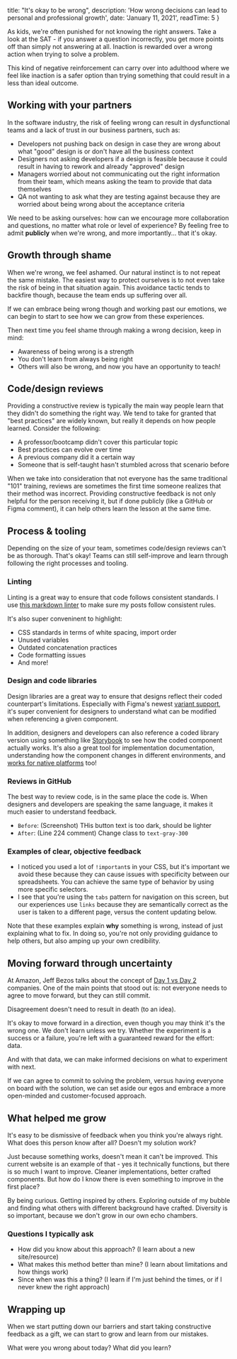 
  title: "It's okay to be wrong",
  description:
    'How wrong decisions can lead to personal and professional growth',
  date: 'January 11, 2021',
  readTime: 5
}


As kids, we're often punished for not knowing the right answers. Take a look at the SAT - if you answer a question incorrectly, you get more points off than simply not answering at all. Inaction is rewarded over a wrong action when trying to solve a problem.

This kind of negative reinforcement can carry over into adulthood where we feel like inaction is a safer option than trying something that could result in a less than ideal outcome.

## Working with your partners

In the software industry, the risk of feeling wrong can result in dysfunctional teams and a lack of trust in our business partners, such as:

- Developers not pushing back on design in case they are wrong about what "good" design is or don't have all the business context
- Designers not asking developers if a design is feasible because it could result in having to rework and already "approved" design
- Managers worried about not communicating out the right information from their team, which means asking the team to provide that data themselves
- QA not wanting to ask what they are testing against because they are worried about being wrong about the acceptance criteria

We need to be asking ourselves: how can we encourage more collaboration and questions, no matter what role or level of experience? By feeling free to admit **publicly** when we're wrong, and more importantly... that it's okay.

## Growth through shame

When we're wrong, we feel ashamed. Our natural instinct is to not repeat the same mistake. The easiest way to protect ourselves is to not even take the risk of being in that situation again. This avoidance tactic tends to backfire though, because the team ends up suffering over all.

If we can embrace being wrong though and working past our emotions, we can begin to start to see how we can grow from these experiences.

Then next time you feel shame through making a wrong decision, keep in mind:

- Awareness of being wrong is a strength
- You don't learn from always being right
- Others will also be wrong, and now you have an opportunity to teach!

## Code/design reviews

Providing a constructive review is typically the main way people learn that they didn't do something the right way. We tend to take for granted that "best practices" are widely known, but really it depends on how people learned. Consider the following:

- A professor/bootcamp didn't cover this particular topic
- Best practices can evolve over time
- A previous company did it a certain way
- Someone that is self-taught hasn't stumbled across that scenario before

When we take into consideration that not everyone has the same traditional "101" training, reviews are sometimes the first time someone realizes that their method was incorrect. Providing constructive feedback is not only helpful for the person receiving it, but if done publicly (like a GitHub or Figma comment), it can help others learn the lesson at the same time.

## Process & tooling

Depending on the size of your team, sometimes code/design reviews can't be as thorough. That's okay! Teams can still self-improve and learn through following the right processes and tooling.

### Linting

Linting is a great way to ensure that code follows consistent standards. I use [this markdown linter](https://github.com/DavidAnson/vscode-markdownlint) to make sure my posts follow consistent rules.

It's also super conveninent to highlight:

- CSS standards in terms of white spacing, import order
- Unused variables
- Outdated concatenation practices
- Code formatting issues
- And more!

### Design and code libraries

Design libraries are a great way to ensure that designs reflect their coded counterpart's limitations. Especially with Figma's newest [variant support](https://www.figma.com/best-practices/creating-and-organizing-variants/), it's super convenient for designers to understand what can be modified when referencing a given component.

In addition, designers and developers can also reference a coded library version using something like [Storybook](https://storybook.js.org/) to see how the coded component actually works. It's also a great tool for implementation documentation, understanding how the component changes in different environments, and [works for native platforms](https://medium.com/@vasikarla.raj/storybook-for-native-d772654c7133) too!

### Reviews in GitHub

The best way to review code, is in the same place the code is. When designers and developers are speaking the same language, it makes it much easier to understand feedback.

- `Before`: (Screenshot) THis button text is too dark, should be lighter
- `After`: (Line 224 comment) Change class to `text-gray-300`

### Examples of clear, objective feedback

- I noticed you used a lot of `!important`s in your CSS, but it's important we avoid these because they can cause issues with specificity between our spreadsheets. You can achieve the same type of behavior by using more specific selectors.
- I see that you're using the `tabs` pattern for navigation on this screen, but our experiences use `links` because they are semantically correct as the user is taken to a different page, versus the content updating below.

Note that these examples explain **why** something is wrong, instead of just explaining what to fix. In doing so, you're not only providing guidance to help others, but also amping up your own credibility.

## Moving forward through uncertainty

At Amazon, Jeff Bezos talks about the concept of [Day 1 vs Day 2](https://www.aboutamazon.com/news/company-news/2016-letter-to-shareholders) companies. One of the main points that stood out is: not everyone needs to agree to move forward, but they can still commit.

Disagreement doesn't need to result in death (to an idea).

It's okay to move forward in a direction, even though you may think it's the wrong one. We don't learn unless we try. Whether the experiment is a success or a failure, you're left with a guaranteed reward for the effort: data.

And with that data, we can make informed decisions on what to experiment with next.

If we can agree to commit to solving the problem, versus having everyone on board with the solution, we can set aside our egos and embrace a more open-minded and customer-focused approach.

## What helped me grow

It's easy to be dismissive of feedback when you think you're always right. What does this person know after all? Doesn't my solution work?

Just because something works, doesn't mean it can't be improved. This current website is an example of that - yes it technically functions, but there is so much I want to improve. Cleaner implementations, better crafted components. But how do I know there is even something to improve in the first place?

By being curious. Getting inspired by others. Exploring outside of my bubble and finding what others with different background have crafted. Diversity is so important, because we don't grow in our own echo chambers.

### Questions I typically ask

- How did you know about this approach? (I learn about a new site/resource)
- What makes this method better than mine? (I learn about limitations and how things work)
- Since when was this a thing? (I learn if I'm just behind the times, or if I never knew the right approach)

## Wrapping up

When we start putting down our barriers and start taking constructive feedback as a gift, we can start to grow and learn from our mistakes.

What were you wrong about today? What did you learn?

